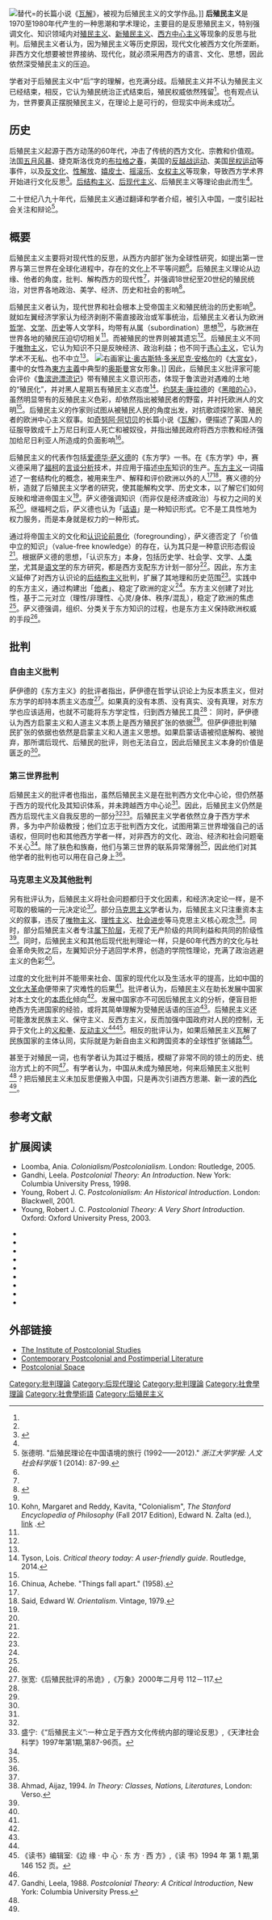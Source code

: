 [[File:Chinua_Achebe_-_Buffalo_25Sep2008_crop.jpg|替代=]]的长篇小说《[[瓦解|瓦解]]》，被视为后殖民主义的文学作品。]]
'''后殖民主义'''是1970至1980年代产生的一种思潮和学术理论，主要目的是反思殖民主义，特别强调文化、知识领域内对[[殖民主义|殖民主义]]、[[新殖民主义|新殖民主义]]、[[歐洲中心主義|西方中心主义]]等现象的反思与批判。后殖民主义者认为，因为殖民主义等历史原因，现代文化被西方文化所垄断。非西方文化想要被世界接纳、现代化，就必须采用西方的语言、文化、思想，因此依然深受殖民主义的压迫。

学者对于后殖民主义中“后”字的理解，也充满分歧。后殖民主义并不认为殖民主义已经结束，相反，它认为殖民统治正式结束后，殖民权威依然残留<ref name=":1" />。也有观点认为，世界要真正摆脱殖民主义，在理论上是可行的，但现实中尚未成功<ref name=":1" />。

== 历史 ==
后殖民主义起源于西方动荡的60年代，冲击了传统的西方文化、宗教和价值观。法国[[五月风暴|五月风暴]]、捷克斯洛伐克的[[布拉格之春|布拉格之春]]，美国的[[反戰運動|反越战运动]]、美国[[非裔美國人民權運動|民权运动]]等事件，以及[[反文化|反文化]]、[[性革命|性解放]]、[[嬉皮士|嬉皮士]]、[[摇滚乐|摇滚乐]]、[[女性主義|女权主义]]等现象，导致西方学术界开始进行文化反思<ref name=":0">{{Cite web|title=后殖民主义批评：从西方到中国|url=http://jds.cass.cn/ztyj/zl/201605/t20160506_3322727.shtml|accessdate=2020-08-09|author=刘康、金衡山|date=|format=|work=jds.cass.cn|publisher=中国社会科学院近代史研究所|language=}}</ref>。[[後結構主義|后结构主义]]、[[后现代主义|后现代主义]]、后殖民主义等理论由此而生<ref name=":0" />。

二十世纪八九十年代，后殖民主义通过翻译和学者介绍，被引入中国，一度引起社会关注和辩论<ref>张德明. "后殖民理论在中国语境的旅行 (1992——2012)." ''浙江大学学报: 人文社会科学版'' 1 (2014): 87-99.</ref>。

== 概要 ==
后殖民主义主要将对现代性的反思，从西方内部扩张为全球性研究，如提出第一世界与第三世界在全球化进程中，存在的文化上不平等问题<ref name=":0" />。后殖民主义理论从边缘、他者的角度，批判、解构西方的现代性<ref name=":0" />，并强调18世纪至20世纪的殖民统治，对世界各地政治、美学、经济、历史和社会的影响<ref name=":1">{{Cite web|title=Postcolonial Theory|url=https://www.oxfordbibliographies.com/view/document/obo-9780190221911/obo-9780190221911-0069.xml|accessdate=2020-08-09|author=J Daniel Elam|date=2019-01-15|format=|work=Literary and Critical Theory|publisher=Oxford Bibliography|language=en|archive-date=2020-12-07|archive-url=https://web.archive.org/web/20201207174251/https://www.oxfordbibliographies.com/view/document/obo-9780190221911/obo-9780190221911-0069.xml|dead-url=no}}</ref>。

后殖民主义者认为，现代世界和社会根本上受帝国主义和殖民统治的历史影响<ref name=":1" />。就如左翼经济学家认为经济剥削不需直接政治或军事统治，后殖民主义者认为欧洲[[哲学|哲学]]、[[文學|文学]]、[[欧洲历史|历史]]等人文学科，均带有从属（subordination）思想<ref name=":3">Kohn, Margaret and Reddy, Kavita, "Colonialism", ''The Stanford Encyclopedia of Philosophy'' (Fall 2017 Edition), Edward N. Zalta (ed.), [https://plato.stanford.edu/archives/fall2017/entries/colonialism/ link] {{Wayback|url=https://plato.stanford.edu/archives/fall2017/entries/colonialism/ |date=20200817190404 }}.</ref>，与欧洲在世界各地的殖民压迫切切相关<ref name=":1" />。而被殖民的世界则被其遗忘<ref name=":1" />。后殖民主义不同于[[唯物主义|唯物主义]]，它认为知识不只是反映经济、政治利益；也不同于[[理想主義|违心主义]]，它认为学术不无私、也不中立<ref name=":3" />。
[[File:Ingre,_Grande_Odalisque.jpg|右]]画家[[让·奥古斯特·多米尼克·安格尔|让·奥古斯特·多米尼克·安格尔]]的《[[大宮女|大宮女]]》，畫中的女性為[[東方主義|東方主義]]中典型的[[奥斯曼帝国|奥斯曼]]宮女形象。]]
因此，后殖民主义批评家可能会评价《[[鲁滨逊漂流记|鲁滨逊漂流记]]》带有殖民主义意识形态，体现于鲁滨逊对遇难的土地的“殖民化”，并对黑人星期五有殖民主义态度<ref name=":2">Tyson, Lois. ''Critical theory today: A user-friendly guide''. Routledge, 2014.</ref>。[[约瑟夫·康拉德|约瑟夫·康拉德]]的《[[黑暗的心|黑暗的心]]》，虽然明显带有的反殖民主义色彩，却依然指出被殖民者的野蛮，并衬托欧洲人的文明<ref name=":2" />。后殖民主义的作家则试图从被殖民人民的角度出发，对抗歌颂探险家、殖民者的欧洲中心主义叙事。如[[奇努阿·阿切贝|奇努阿·阿切贝]]的长篇小说《[[瓦解|瓦解]]》，便描述了英国人的征服导致成千上万尼日利亚人死亡和被奴役，并指出殖民政府将西方宗教和经济强加给尼日利亚人所造成的负面影响<ref>Chinua, Achebe. "Things fall apart." (1958).</ref>。

后殖民主义的代表作包括[[爱德华·萨义德|爱德华·萨义德]]的《东方学》一书。在《东方学》中，赛义德采用了[[米歇尔·福柯|福柯]]的[[篇章分析|言谈分析]]技术，并应用于描述[[中东|中东]]知识的生产。[[东方主义|东方主义]]一词描述了一套结构化的概念，被用来生产、解释和评价欧洲以外的人<ref name=":3" /><ref>Said, Edward W. ''Orientalism''. Vintage, 1979.</ref>。赛义德的分析，造就了后殖民主义学者的研究，使其能解构文学、历史文本，以了解它们如何反映和增进帝国主义<ref name=":3" />。萨义德强调知识（而非仅是经济或政治）与权力之间的关系<ref name=":3" />。继福柯之后，萨义德也认为「[[话语|话语]]」是一种知识形式。它不是工具性地为权力服务，而是本身就是权力的一种形式。

通过将帝国主义的文化和[[知识论|认识论]][[前景化|前景化]]（foregrounding），萨义德否定了「价值中立的知识」（value-free knowledge）的存在，认为其只是一种意识形态假设<ref name=":3" />。根据萨义德的思想，「认识东方」本身，包括历史学、社会学、文学、[[人类学|人类学]]，尤其是[[语文学|语文学]]的东方研究，都是西方支配东方计划一部分<ref name=":3" />。因此，东方主义延伸了对西方认识论的[[后结构主义|后结构主义]]批判，扩展了其地理和历史范围<ref name=":3" />。实践中的东方主义，通过构建出「[[他者|他者]]」、稳定了欧洲的定义<ref name=":3" />。东方主义创建了对比性，基于二元对立（理性/非理性、心灵/身体、秩序/混乱），稳定了欧洲的焦虑<ref name=":3" />。萨义德强调，组织、分类关于东方知识的过程，也是东方主义保持欧洲权威的手段<ref name=":3" />。

== 批判 ==

=== 自由主义批判 ===
萨伊德的《东方主义》的批评者指出，萨伊德在哲学认识论上为反本质主义，但对东方学的却持本质主义态度<ref name=":4">张宽:《后殖民批评的吊诡》,《万象》2000年二月号 112－117.</ref>。如果真的没有本质、没有真实、没有真理，对东方学也应该适用，也就不可能将东方学定性，归到西方殖民工具<ref name=":4" />：
{{Quote|text=如果话语的任何建构，必定伴随着对于客观实在性的扭曲，那么萨伊德的这本书即是对表述的再表述，对扭曲的再扭曲，与东方学和阿拉伯世界的实在性都没有什么干系。

如果东方的实在性纯属子虚乌有，那么东方学又是怎样去遮蔽，去扭曲了东方的实在性？对东方学者的批判又该从何谈起呢？}}
同时，萨伊德认为西方启蒙主义和人道主义本质上是西方殖民扩张的依据<ref name=":4" />。但萨伊德批判殖民扩张的依据也依然是启蒙主义和人道主义思想。如果启蒙话语被彻底解构、被抛弃，那所谓后现代、后殖民的批评，则也无法自立，因此后殖民主义本身的价值是匮乏的<ref name=":4" />。

=== 第三世界批判 ===
后殖民主义的批评者也指出，虽然后殖民主义是在批判西方文化中心论，但仍然基于西方的现代化及其知识体系，并未跨越西方中心论<ref name=":0" />。因此，后殖民主义仍然是西方后现代主义自我反思的一部分<ref name=":0" /><ref>盛宁:《“后殖民主义”:一种立足于西方文化传统内部的理论反思》,《天津社会科学》1997年第1期,第87-96页。</ref>。后殖民主义学者依然立身于西方学术界，多为中产阶级教授；他们立志于批判西方文化，试图用第三世界增强自己的话语权，但同时也和其他西方学者一样，对非西方的文化、政治、经济和社会问题毫不关心<ref name=":0" />。除了肤色和族裔，他们与第三世界的联系异常薄弱<ref name=":4" />，因此他们对其他学者的批判也可以用在自己身上<ref name=":0" />。

=== 马克思主义及其他批判 ===
另有批评认为，后殖民主义将社会问题都归于文化因素，和经济决定论一样，是不可取的极端的一元决定论<ref name=":0" />。部分[[马克思主义|马克思主义]]学者认为，后殖民主义只注重资本主义的叙事，违反了[[唯物主义|唯物主义]]、[[理性主义|理性主义]]、[[社会进步|社会进步]]等马克思主义核心观念<ref name=":5">Ahmad, Aijaz, 1994. ''In Theory: Classes, Nations, Literatures'', London: Verso.</ref>。同时，部分后殖民主义者专注[[属下阶层|属下阶层]]，无视了无产阶级的共同利益和共同的阶级性<ref name=":5" />。同时，后殖民主义和其他后现代批判理论一样，只是60年代西方的文化与社会革命失败之后，左翼知识分子逃回学术界，创造的学院性理论，充满了政治逃避主义的色彩<ref name=":0" />。

过度的文化批判并不能带来社会、国家的现代化以及生活水平的提高，比如中国的[[文化大革命|文化大革命]]便带来了灾难性的后果<ref name=":0" />。批评者认为，后殖民主义在助长发展中国家对本土文化的[[本质主义|本质化]]倾向<ref name=":0" />。发展中国家亦不可因后殖民主义的分析，便盲目拒绝西方先进国家的经验，或将其简单理解为受殖民话语的压迫<ref name=":0" />。后殖民主义还可能激发民族主义、保守主义、反西方主义，反而加强中国政府对人民的控制，无异于文化上的[[义和团运动|义和拳]]、[[反动|反动主义]]<ref name=":4" /><ref>《读书》编辑室:《边 缘 · 中 心 · 东 方 · 西 方》,《读 书》1994 年 第 1 期,第 146 152 页。</ref>。相反的批评认为，如果后殖民主义瓦解了民族国家的主体认同，实际就是为新自由主义和跨国资本的全球性扩张铺路<ref name=":4" />。

甚至于对殖民一词，也有学者认为其过于概括，模糊了非常不同的领土的历史、统治方式上的不同<ref>Gandhi, Leela, 1988. ''Postcolonial Theory: A Critical Introduction'', New York: Columbia University Press.</ref>。有学者认为，中国从未成为殖民地，何来后殖民主义批判<ref name=":4" />？把后殖民主义未加反思便搬入中国，只是再次引进西方思潮、新一波的[[西方化|西化]]<ref name=":4" />。

== 参考文献 ==
{{Reflist}}

== 扩展阅读 ==

* Loomba, Ania. ''Colonialism/Postcolonialism''. London: Routledge, 2005.
* Gandhi, Leela. ''Postcolonial Theory: An Introduction''. New York: Columbia University Press, 1998.
* Young, Robert J. C. ''Postcolonialism: An Historical Introduction''. London: Blackwell, 2001.
* Young, Robert J. C. ''Postcolonial Theory: A Very Short Introduction''. Oxford: Oxford University Press, 2003.
{{Library resources box}}{{refbegin}}
*{{Cite book|last=Gregory|first=Derek|title=Dictionary of Human Geography|year=2009|publisher=Wiley-Blackwell Publishing|location=Hoboken,NJ.}}
*{{Cite book|last=Fanon|first=Frantz|title=The Wretched of the Earth|year=1963|publisher=Grove Press|location=New York|isbn=978-0-8021-5083-7|url-access=registration|url=https://archive.org/details/wretchedofearth08fano}}
*{{cite web|first=Harald|last=Fischer-Tiné|url=http://www.ieg-ego.eu/en/threads/europe-and-the-world/postcolonial-studies/harald-fischer-tine-postcolonial-studies|title=Postcolonial Studies|year=2011|publisher=European History Online|accessdate=2020-08-13|archive-date=2020-11-14|archive-url=https://web.archive.org/web/20201114165855/http://ieg-ego.eu/en/threads/europe-and-the-world/postcolonial-studies/harald-fischer-tine-postcolonial-studies|dead-url=no}}
*{{cite encyclopedia|ref={{harvid|Hart|Goldie|1993}}|last1=Hart|first1=Jonathan|last2=Goldie|first2=Terrie|editor1-last=Makaryk|editor1-first=Irene Rima|editor2-last=Hutcheon|editor2-first=Linda|editor3-last=Perron|editor3-first=Paul|title=Post-colonial Theory|encyclopedia=Encyclopedia of Contemporary Literary Theory: Approaches, Scholars, Terms|url=https://books.google.com/books?id=CTJCiLG9AeoC&pg=PA155|accessdate=14 November 2011|year=1993|publisher=University of Toronto Press|location=Toronto, Canada|isbn=0-8020-5914-7|archive-date=2020-09-30|archive-url=https://web.archive.org/web/20200930044206/https://books.google.com/books?id=CTJCiLG9AeoC&pg=PA155|dead-url=no}}
*{{Cite journal | last = Kumaraswamy | first = P. R. | title = Who Am I? The Identity Crisis in the Middle East | journal = The Middle East Review of International Affairs | volume =  10| issue =  1, Article 5 | date = March 2006  | ref = harv }}
*{{cite book|ref={{harvid|Quayson|2000}}|last=Quayson|first=Ato|authorlink=Ato Quayson|title=Postcolonialism: Theory, Practice, or Process?|url=https://books.google.com/books?id=xa8waWTrgFwC&pg=PA2|accessdate=22 November 2011|year=2000|publisher=Polity Press, Blackwell Publishers Ltd.|isbn=978-0-7456-1712-1|archive-date=2020-08-20|archive-url=https://web.archive.org/web/20200820020101/https://books.google.com/books?id=xa8waWTrgFwC&pg=PA2|dead-url=no}}
*{{cite book | ref = harv | last = Sadiki | first = Larbi | title = The Search for Arab Democracy: Discourses and Counter-Discourses | publisher = C. Hurst & Co. Ltd | year = 2004 | location = India | isbn =978-1-85065-494-0}}
*{{Cite book| last = Said| first = Edward|title = Orientalism| publisher = Pantheon | year = 1978|location=New York|isbn=978-0394428147}}
*{{cite web |first=Gayatri Chakravorty |last=Spivak |title=Can the Subaltern Speak? |year=1990 |url=http://www.maldura.unipd.it/dllags/docentianglo/materiali_oboe_lm/2581_001.pdf |url-status=dead |archiveurl=https://web.archive.org/web/20120105154619/http://www.maldura.unipd.it/dllags/docentianglo/materiali_oboe_lm/2581_001.pdf |archivedate=2012-01-05 |accessdate=2020-08-13 |dead-url=no }}
{{refend}}

==外部链接==
{{commons category}}
*[http://ipcs.org.au/ The Institute of Postcolonial Studies]{{Wayback|url=http://ipcs.org.au/ |date=20201102201302 }}
*[http://www.postcolonialweb.org/ Contemporary Postcolonial and Postimperial Literature]{{Wayback|url=http://www.postcolonialweb.org/ |date=20201127104241 }}
*[http://postcolonial.net/ Postcolonial Space]{{Wayback|url=http://postcolonial.net/ |date=20201125075936 }}
{{史学理论}}
{{Authority control}}

[[Category:批判理論|Category:批判理論]]
[[Category:后现代理论|Category:后现代理论]]
[[Category:批判理論|Category:批判理論]]
[[Category:社會學理論|Category:社會學理論]]
[[Category:社會學術語|Category:社會學術語]]
[[Category:后殖民主义|Category:后殖民主义]]